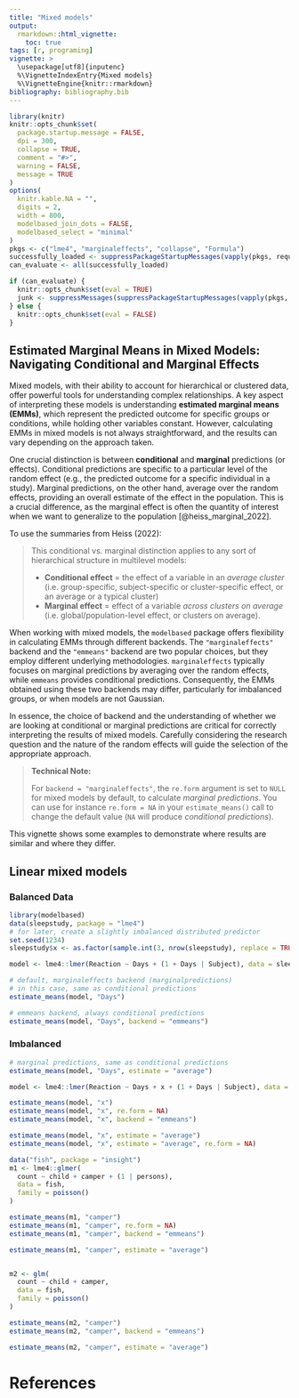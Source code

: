 ```yaml
---
title: "Mixed models"
output:
  rmarkdown::html_vignette:
    toc: true
tags: [r, programing]
vignette: >
  \usepackage[utf8]{inputenc}
  %\VignetteIndexEntry{Mixed models}
  %\VignetteEngine{knitr::rmarkdown}
bibliography: bibliography.bib
---
```


```r
library(knitr)
knitr::opts_chunk$set(
  package.startup.message = FALSE,
  dpi = 300,
  collapse = TRUE,
  comment = "#>",
  warning = FALSE,
  message = TRUE
)
options(
  knitr.kable.NA = "",
  digits = 2,
  width = 800,
  modelbased_join_dots = FALSE,
  modelbased_select = "minimal"
)
pkgs <- c("lme4", "marginaleffects", "collapse", "Formula")
successfully_loaded <- suppressPackageStartupMessages(vapply(pkgs, requireNamespace, FUN.VALUE = logical(1L), quietly = TRUE))
can_evaluate <- all(successfully_loaded)

if (can_evaluate) {
  knitr::opts_chunk$set(eval = TRUE)
  junk <- suppressMessages(suppressPackageStartupMessages(vapply(pkgs, require, FUN.VALUE = logical(1L), quietly = TRUE, character.only = TRUE)))
} else {
  knitr::opts_chunk$set(eval = FALSE)
}
```

## Estimated Marginal Means in Mixed Models: Navigating Conditional and Marginal Effects

Mixed models, with their ability to account for hierarchical or clustered data, offer powerful tools for understanding complex relationships. A key aspect of interpreting these models is understanding **estimated marginal means (EMMs)**, which represent the predicted outcome for specific groups or conditions, while holding other variables constant. However, calculating EMMs in mixed models is not always straightforward, and the results can vary depending on the approach taken.

One crucial distinction is between **conditional** and **marginal** predictions (or effects). Conditional predictions are specific to a particular level of the random effect (e.g., the predicted outcome for a specific individual in a study). Marginal predictions, on the other hand, average over the random effects, providing an overall estimate of the effect in the population. This is a crucial difference, as the marginal effect is often the quantity of interest when we want to generalize to the population [@heiss_marginal_2022].

To use the summaries from Heiss (2022):

> This conditional vs. marginal distinction applies to any sort of hierarchical structure in multilevel models:
>
> - **Conditional effect** = the effect of a variable in an *average cluster* (i.e. group-specific, subject-specific or cluster-specific effect, or an average or a typical cluster)
> - **Marginal effect** = effect of a variable *across clusters on average* (i.e. global/population-level effect, or clusters on average).

When working with mixed models, the `modelbased` package offers flexibility in calculating EMMs through different backends. The `"marginaleffects"` backend and the `"emmeans"` backend are two popular choices, but they employ different underlying methodologies. `marginaleffects` typically focuses on marginal predictions by averaging over the random effects, while `emmeans` provides conditional predictions. Consequently, the EMMs obtained using these two backends may differ, particularly for imbalanced groups, or when models are not Gaussian.

In essence, the choice of backend and the understanding of whether we are looking at conditional or marginal predictions are critical for correctly interpreting the results of mixed models. Carefully considering the research question and the nature of the random effects will guide the selection of the appropriate approach.

> **Technical Note:**
>
> For `backend = "marginaleffects"`, the `re.form` argument is set to `NULL` for mixed models by default, to calculate _marginal predictions_. You can use for instance `re.form = NA` in your `estimate_means()` call to change the default value (`NA` will produce _conditional predictions_).

This vignette shows some examples to demonstrate where results are similar and where they differ.

## Linear mixed models

### Balanced Data

```r
library(modelbased)
data(sleepstudy, package = "lme4")
# for later, create a slightly imbalanced distributed predictor
set.seed(1234)
sleepstudy$x <- as.factor(sample.int(3, nrow(sleepstudy), replace = TRUE))

model <- lme4::lmer(Reaction ~ Days + (1 + Days | Subject), data = sleepstudy)

# default, marginaleffects backend (marginalpredictions)
# in this case, same as conditional predictions
estimate_means(model, "Days")

# emmeans backend, always conditional predictions
estimate_means(model, "Days", backend = "emmeans")
```

### Imbalanced

```r
# marginal predictions, same as conditional predictions
estimate_means(model, "Days", estimate = "average")
```

```r

model <- lme4::lmer(Reaction ~ Days + x + (1 + Days | Subject), data = sleepstudy)

estimate_means(model, "x")
estimate_means(model, "x", re.form = NA)
estimate_means(model, "x", backend = "emmeans")

estimate_means(model, "x", estimate = "average")
estimate_means(model, "x", estimate = "average", re.form = NA)
```

```r
data("fish", package = "insight")
m1 <- lme4::glmer(
  count ~ child + camper + (1 | persons),
  data = fish,
  family = poisson()
)

estimate_means(m1, "camper")
estimate_means(m1, "camper", re.form = NA)
estimate_means(m1, "camper", backend = "emmeans")

estimate_means(m1, "camper", estimate = "average")


m2 <- glm(
  count ~ child + camper,
  data = fish,
  family = poisson()
)

estimate_means(m2, "camper")
estimate_means(m2, "camper", backend = "emmeans")

estimate_means(m2, "camper", estimate = "average")
```

# References
